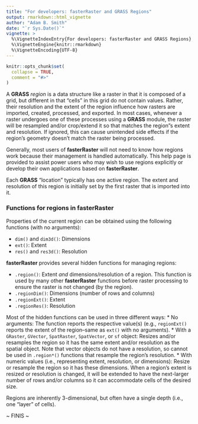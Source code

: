 ```yaml
---
title: "For developers: fasterRaster and GRASS Regions"
output: rmarkdown::html_vignette
author: "Adam B. Smith"
date: "`r Sys.Date()`"
vignette: >
  %\VignetteIndexEntry{For developers: fasterRaster and GRASS Regions}
  %\VignetteEngine{knitr::rmarkdown}
  %\VignetteEncoding{UTF-8}
---
```


```r
knitr::opts_chunk$set(
  collapse = TRUE,
  comment = "#>"
)
```
A **GRASS** *region* is a data structure like a raster in that it is composed of a grid, but different in that "cells" in this grid do not contain values. Rather, their resolution and the extent of the region influence how rasters are imported, created, processed, and exported. In most cases, whenever a raster undergoes one of these processes using a **GRASS** module, the raster will be resampled and/or crop/extend it so that matches the region"s extent and resolution. If ignored, this can cause unintended side effects if the region's geometry doesn't match the raster being processed.

Generally, most users of **fasterRaster** will not need to know how regions work because their management is handled automatically.  This help page is provided to assist power users who may wish to use regions explicitly or develop their own applications based on **fasterRaster**.

Each **GRASS** "location" typically has one active region. The extent and resolution of this region is initially set by the first raster that is imported into it.

### Functions for regions in **fasterRaster**

Properties of the current region can be obtained using the following functions (with no arguments):

* `dim()` and `dim3d()`: Dimensions
* `ext()`: Extent
* `res()` and `res3d()`: Resolution

**fasterRaster** provides several hidden functions for managing regions:

* `.region()`: Extent *and* dimensions/resolution of a region. This function is used by many other **fasterRaster** functions before raster processing to ensure the raster is not changed (by the region).
* `.regionDim()`: Dimensions (number of rows and columns)
* `.regionExt()`: Extent
* `.regionRes()`: Resolution

Most of the hidden functions can be used in three different ways:
* No arguments: The function reports the respective value(s) (e.g., `regionExt()` reports the extent of the region--same as `ext()` with no arguments).
* With a `GRaster`, `GVector`, `SpatRaster`, `SpatVector`, or `sf` object: Resizes and/or resamples the region so it has the same extent and/or resolution as the spatial object. Note that vector objects do not have a resolution, so cannot be used in `.region*()` functions that resample the region's resolution.
* With numeric values (i.e., representing extent, resolution, or dimensions): Resize or resample the region so it has these dimensions. When a region's extent is resized or resolution is changed, it will be extended to have the next-larger number of rows and/or columns so it can accommodate cells of the desired size.

Regions are inherently 3-dimensional, but often have a single depth (i.e., one "layer" of cells).


~ FINIS ~
